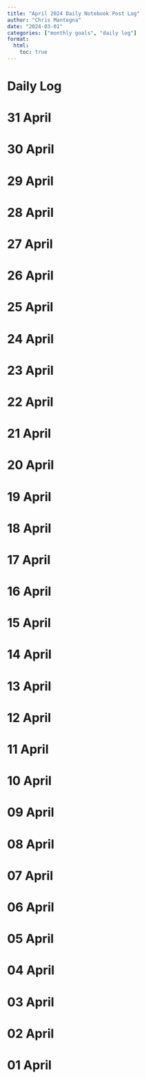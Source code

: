 ```yaml
---
title: "April 2024 Daily Notebook Post Log"
author: "Chris Mantegna"
date: "2024-03-01"
categories: ["monthly goals", "daily log"]
format:
  html:
    toc: true
---
```


# Daily Log

# 31 April 
# 30 April
# 29 April
# 28 April
# 27 April
# 26 April
# 25 April
# 24 April
# 23 April
# 22 April
# 21 April
# 20 April
# 19 April
# 18 April
# 17 April
# 16 April
# 15 April
# 14 April
# 13 April
# 12 April
# 11 April
# 10 April
# 09 April
# 08 April
# 07 April
# 06 April
# 05 April
# 04 April
# 03 April
# 02 April
# 01 April
